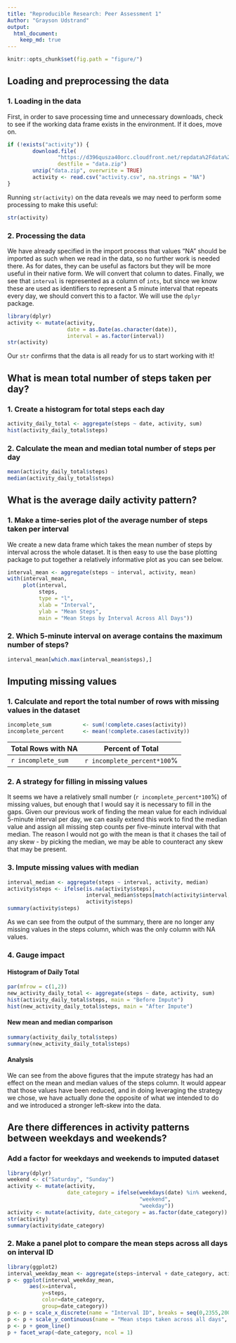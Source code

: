 ```yaml
---
title: "Reproducible Research: Peer Assessment 1"
Author: "Grayson Udstrand"
output: 
  html_document:
    keep_md: true
---
```

```r
knitr::opts_chunk$set(fig.path = "figure/")
```
## Loading and preprocessing the data
### 1. Loading in the data
  
First, in order to save processing time and unnecessary downloads, check to see
if the working data frame exists in the environment. If it does, move on.  
 
```r
if (!exists("activity")) {
        download.file(
                "https://d396qusza40orc.cloudfront.net/repdata%2Fdata%2Factivity.zip",
                destfile = "data.zip")
        unzip("data.zip", overwrite = TRUE)
        activity <- read.csv("activity.csv", na.strings = "NA")
}
```

Running `str(activity)` on the data reveals we may need to perform some
processing to make this useful:

```r
str(activity)
```


### 2. Processing the data
We have already specified in the import process that values "NA" should be
imported as such when we read in the data, so no further work is needed there. 
As for dates, they can be useful as factors but they will be more useful in 
their native form. We will convert that column to dates. Finally, we see that
`interval` is represented as a column of `ints`, but since we know these are
used as identifiers to represent a 5 minute interval that repeats every day, we
should convert this to a factor. We will use the `dplyr` package.

```r
library(dplyr)
activity <- mutate(activity, 
                   date = as.Date(as.character(date)), 
                   interval = as.factor(interval))
str(activity)
```

Our `str` confirms that the data is all ready for us to start working with it!

## What is mean total number of steps taken per day?
### 1. Create a histogram for total steps each day

```r
activity_daily_total <- aggregate(steps ~ date, activity, sum)
hist(activity_daily_total$steps)
```

### 2. Calculate the mean and median total number of steps per day
```r
mean(activity_daily_total$steps)
median(activity_daily_total$steps)
```


## What is the average daily activity pattern?
### 1. Make a time-series plot of the average number of steps taken per interval  
  
We create a new data frame which takes the mean number of steps by interval 
across the whole dataset. It is then easy to use the base plotting package to 
put together a relatively informative plot as you can see below.  

```r
interval_mean <- aggregate(steps ~ interval, activity, mean)
with(interval_mean, 
     plot(interval, 
          steps, 
          type = "l", 
          xlab = "Interval", 
          ylab = "Mean Steps", 
          main = "Mean Steps by Interval Across All Days"))
```

### 2. Which 5-minute interval on average contains the maximum number of steps?

```r
interval_mean[which.max(interval_mean$steps),]
```

## Imputing missing values
### 1. Calculate and report the total number of rows with missing values in the dataset
```r
incomplete_sum          <- sum(!complete.cases(activity))
incomplete_percent      <- mean(!complete.cases(activity))
```
Total Rows with NA | Percent of Total 
-------------------|-----------------
`r incomplete_sum` | `r incomplete_percent*100`%

### 2. A strategy for filling in missing values
It seems we have a relatively small number (`r incomplete_percent*100`%) of missing 
values, but enough that I would say it is necessary to fill in the gaps. Given 
our previous work of finding the mean value for each individual 5-minute interval
per day, we can easily extend this work to find the median value and assign all
missing step counts per five-minute interval with that median. The reason I would
not go with the mean is that it chases the tail of any skew - by picking the 
median, we may be able to counteract any skew that may be present.

### 3. Impute missing values with median
```r
interval_median <- aggregate(steps ~ interval, activity, median)
activity$steps <- ifelse(is.na(activity$steps),
                         interval_median$steps[match(activity$interval, interval_median$interval)],
                         activity$steps)
summary(activity$steps)
```
As we can see from the output of the summary, there are no longer any missing
values in the steps column, which was the only column with NA values. 

### 4. Gauge impact
#### Histogram of Daily Total
```r
par(mfrow = c(1,2))
new_activity_daily_total <- aggregate(steps ~ date, activity, sum)
hist(activity_daily_total$steps, main = "Before Impute")
hist(new_activity_daily_total$steps, main = "After Impute")
```

#### New mean and median comparison
```r
summary(activity_daily_total$steps)
summary(new_activity_daily_total$steps)
```

#### Analysis
We can see from the above figures that the impute strategy has had an effect on
the mean and median values of the steps column. It would appear that those values
have been reduced, and in doing leveraging the strategy we chose, we have
actually done the opposite of what we intended to do and we introduced a stronger
left-skew into the data. 

## Are there differences in activity patterns between weekdays and weekends?
### Add a factor for weekdays and weekends to imputed dataset
```r
library(dplyr)
weekend <- c("Saturday", "Sunday")
activity <- mutate(activity, 
                   date_category = ifelse(weekdays(date) %in% weekend,
                                          "weekend",
                                          "weekday"))
activity <- mutate(activity, date_category = as.factor(date_category))
str(activity)
summary(activity$date_category)
```
### 2. Make a panel plot to compare the mean steps across all days on interval ID
```r
library(ggplot2)
interval_weekday_mean <- aggregate(steps~interval + date_category, activity, mean)
p <- ggplot(interval_weekday_mean, 
       aes(x=interval,
           y=steps,
           color=date_category,
           group=date_category)) 
p <- p + scale_x_discrete(name = "Interval ID", breaks = seq(0,2355,200))
p <- p + scale_y_continuous(name = "Mean steps taken across all days", breaks = seq(0, 200, 25))
p <- p + geom_line()
p + facet_wrap(~date_category, ncol = 1)
```